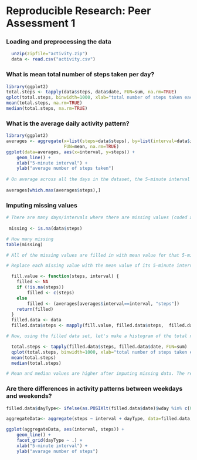# Reproducible Research: Peer Assessment 1

### Loading and preprocessing the data
```r
  unzip(zipfile="activity.zip")
  data <- read.csv("activity.csv")
```

### What is mean total number of steps taken per day?
 
```r
library(ggplot2)
total.steps <- tapply(data$steps, data$date, FUN=sum, na.rm=TRUE)
qplot(total.steps, binwidth=1000, xlab="total number of steps taken each day")
mean(total.steps, na.rm=TRUE)
median(total.steps, na.rm=TRUE)
```

### What is the average daily activity pattern?
```r
library(ggplot2)
averages <- aggregate(x=list(steps=data$steps), by=list(interval=data$interval),
                      FUN=mean, na.rm=TRUE)
ggplot(data=averages, aes(x=interval, y=steps)) +
    geom_line() +
    xlab("5-minute interval") +
    ylab("average number of steps taken")
  
# On average across all the days in the dataset, the 5-minute interval contains the maximum number of steps?
 
averages[which.max(averages$steps),]
```

### Imputing missing values
```r
# There are many days/intervals where there are missing values (coded as NA). The presence of missing days may introduce bias into some calculations or summaries of the data.
 
 missing <- is.na(data$steps)

# How many missing
table(missing)

# All of the missing values are filled in with mean value for that 5-minute interval.

# Replace each missing value with the mean value of its 5-minute interval

  fill.value <- function(steps, interval) {
    filled <- NA
    if (!is.na(steps))
        filled <- c(steps)
    else
        filled <- (averages[averages$interval==interval, "steps"])
    return(filled)
  }
  filled.data <- data
  filled.data$steps <- mapply(fill.value, filled.data$steps,  filled.data$interval)

# Now, using the filled data set, let's make a histogram of the total number of steps taken each day and calculate the mean and median total number of steps.

  total.steps <- tapply(filled.data$steps, filled.data$date, FUN=sum)
  qplot(total.steps, binwidth=1000, xlab="total number of steps taken each day")
  mean(total.steps)
  median(total.steps)

# Mean and median values are higher after imputing missing data. The reason is that in the original data, there are some days with steps values NA for any interval. The total number of steps taken in such days are set to 0s by default. However, after replacing missing steps values with the mean steps of associated interval value, these 0 values are removed from the histogram of total number of steps taken each day.
```

### Are there differences in activity patterns between weekdays and weekends?

```r
filled.data$dayType<- ifelse(as.POSIXlt(filled.data$date)$wday %in% c(0,6), "weekends","weekdays")

aggregateData<- aggregate(steps ~ interval + dayType, data=filled.data, mean)

ggplot(aggregateData, aes(interval, steps)) + 
    geom_line() + 
    facet_grid(dayType ~ .) +
    xlab("5-minute interval") + 
    ylab("avarage number of steps")

```
